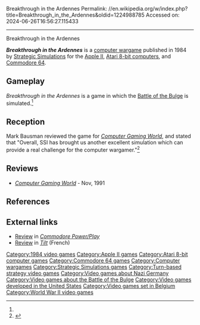 Breakthrough in the Ardennes
Permalink: //en.wikipedia.org/w/index.php?title=Breakthrough_in_the_Ardennes&oldid=1224988785
Accessed on: 2024-06-26T16:56:27.115433



------
Breakthrough in the Ardennes
{{italic title}}
{{Short description|1984 video game}}
{{Infobox video game
| collapsible = 
| state = 
| italic title = 
| title = Breakthrough in the Ardennes
| image = Breakthrough in the Ardennes.jpg
| alt = 
| caption = 
| developer = 
| publisher = [[Strategic Simulations]]
| series = 
| engine = 
| platforms = [[Apple II series|Apple II]], [[Atari 8-bit]], [[Commodore 64]]
| released = 1984
| genre = 
| modes = 
}}

'''''Breakthrough in the Ardennes''''' is a [[computer wargame]] published in 1984 by [[Strategic Simulations]] for the [[Apple II series|Apple II]], [[Atari 8-bit computers]], and [[Commodore 64]].

==Gameplay==
''Breakthrough in the Ardennes'' is a game in which the [[Battle of the Bulge]] is simulated.<ref name="CGW19"/>

==Reception==
Mark Bausman reviewed the game for ''[[Computer Gaming World]]'', and stated that "Overall, SSI has brought us another excellent simulation which can provide a real challenge for the computer wargamer."<ref name="CGW19">{{cite magazine |last=Bausman |first=Mark |title=Micro-Reviews |magazine=Computer Gaming World |date=December 1984 |volume=1 |issue=19 |pages=38–39}}</ref>

==Reviews==
*''[[Computer Gaming World]]'' - Nov, 1991

==References==
{{reflist}}

==External links==
*[https://archive.org/details/commodore-power-play-17/page/n25/mode/2up Review] in ''[[Commodore Power/Play]]''
*[https://archive.org/details/Tilt037/page/n129/mode/2up Review] in ''[[Tilt (French magazine)|Tilt]]'' (French)

[[Category:1984 video games]]
[[Category:Apple II games]]
[[Category:Atari 8-bit computer games]]
[[Category:Commodore 64 games]]
[[Category:Computer wargames]]
[[Category:Strategic Simulations games]]
[[Category:Turn-based strategy video games]]
[[Category:Video games about Nazi Germany]]
[[Category:Video games about the Battle of the Bulge]]
[[Category:Video games developed in the United States]]
[[Category:Video games set in Belgium]]
[[Category:World War II video games]]